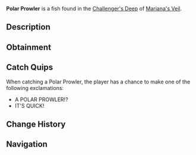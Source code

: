 {{FishInfobox
|image          = Polar Prowler.png
|rarity         = Legendary
|sea            = First Sea
|location       = [[Challenger's Deep]]
|sublocation    = 
|sources        = Fishing Rod
|radar_location = 
|prog_speed     = -20
|xp             = 2000
|weather        = Clear
|time           = Night
|season         = Winter
|bait           = Truffle Worm
|base_weight    = 2300
|base_value     = 1500
|weight_range   = 1400
|base_chance    = 10
|base_resil     = 12
}}
'''Polar Prowler''' is a {{Rarity|Legendary}} fish found in the [[Challenger's Deep]] of [[Mariana's Veil]].

== Description ==
{{Description|A sleek, predatory fish that hunts in the freezing cold with unmatched speed.|Bestiary Entry}}

== Obtainment ==
{{Description|Found in the deepest of trenches, most notably when the stars are present.|Bestiary Hint}}
{{Fish Availability|
Mariana's Veil/Challenger's Deep
|top_rods      = 
Free Spirit Rod\277426.43\319886.39;
Leviathan's Fang Rod\273281.39\310814.91;
Trident Rod\254723.36\290010.03;
Azure Of Lagoon\202900.94\234455.72;
No-Life Rod\184988.51\240886.62;
Midas Rod\83451.76\101149.87;
Wisdom Rod\135512.77\166582.04;
Phoenix Rod\131250.26\151170.73;
Magma Rod\117125.72\150703.83;
Krampus's Rod\120199.3\152865.13;
Magnet Rod\78045.94\93403.1;
Seraphic Rod\164134.27\199382.3;
Ethereal Prism Rod\163025.11\192692.92;
Astralhook Rod\161983.66\189836.04;
Challenger's Rod\159514.07\189524.51;
Rod Of The Forgotten Fang\157755.91\179264.72;
Blazebringer Rod\154060.32\181702.14;
Verdant Shear Rod\145987.01\178736.59;
Zeus Rod\144069.37\166444.67;
Rod Of The Depths\140793.16\160034.73;
Depthseeker Rod\136166.8\167527.82;
Rod Of The Exalted One\135801.1\154246.71;
Avalanche Rod\121177.92\137912.9;
Volcanic Rod\119035.24\139932.75;
Steady Rod\54373.89\61158.86
|recommended   = Trident Rod
}}

== Catch Quips ==
When catching a Polar Prowler, the player has a chance to make one of the following exclamations:
* A POLAR PROWLER!?
* IT'S QUICK!

== Change History ==
{{Change History|{{subst:Current Version}}}}

== Navigation ==
{{Fish Navbox|Challenger's Deep}}